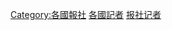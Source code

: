 {{Categories by country|nocat}}
{{Commons_category}}

[[Category:各國報社|Category:各國報社]]
[[Category:各國記者|]]
[[Category:报社记者|]]